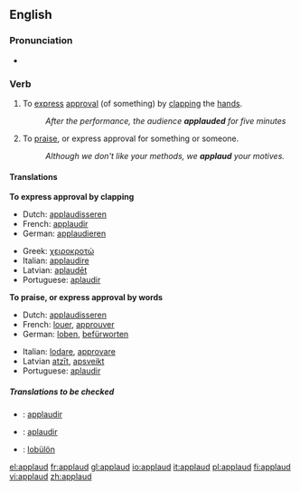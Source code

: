 ==English==

===Pronunciation===
*{{audio|en-us-applaud.ogg|Audio (US)}}


===Verb===
{{en-verb}}

# {{context|transitive|intransitive}} To [[express]] [[approval]] (of something) by [[clap|clapping]] the [[hand]]s.
#:''After the performance, the audience '''applauded''' for five minutes''
# {{context|transitive|intransitive}} To [[praise]], or express approval for something or someone.
#:''Although we don't like your methods, we '''applaud''' your motives.''

====Translations====

'''To express approval by clapping'''
{{top}}
*Dutch: [[applaudisseren]]
*French: [[applaudir]] 
*German: [[applaudieren]]
{{mid}}
*Greek: [[χειροκροτώ]]
*Italian: [[applaudire]]
*Latvian: [[aplaudēt]]
*Portuguese: [[aplaudir]]
{{bottom}}

'''To praise, or express approval by words'''
{{top}}
*Dutch: [[applaudisseren]]
*French: [[louer]], [[approuver]] 
*German: [[loben]], [[befürworten]]
{{mid}}
*Italian: [[lodare]], [[approvare]]
*Latvian [[atzīt]], [[apsveikt]]
*Portuguese: [[aplaudir]]
{{bottom}}

=====Translations to be checked=====
{{checktrans}} 
*{{ttbc|Interlingua}}: [[applaudir]]
*{{ttbc|Spanish}}: [[aplaudir]]
*{{ttbc|Volapük}}: [[lobülön]]

[[el:applaud]]
[[fr:applaud]]
[[gl:applaud]]
[[io:applaud]]
[[it:applaud]]
[[pl:applaud]]
[[fi:applaud]]
[[vi:applaud]]
[[zh:applaud]]